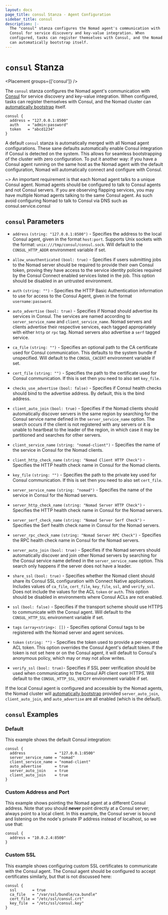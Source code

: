 ```yaml
---
layout: docs
page_title: consul Stanza - Agent Configuration
sidebar_title: consul
description: |-
  The "consul" stanza configures the Nomad agent's communication with
  Consul for service discovery and key-value integration. When
  configured, tasks can register themselves with Consul, and the Nomad cluster
  can automatically bootstrap itself.
---
```


# `consul` Stanza

<Placement groups={['consul']} />

The `consul` stanza configures the Nomad agent's communication with
[Consul][consul] for service discovery and key-value integration. When
configured, tasks can register themselves with Consul, and the Nomad cluster can
[automatically bootstrap][bootstrap] itself.

```hcl
consul {
  address = "127.0.0.1:8500"
  auth    = "admin:password"
  token   = "abcd1234"
}
```

A default `consul` stanza is automatically merged with all Nomad agent
configurations. These sane defaults automatically enable Consul integration if
Consul is detected on the system. This allows for seamless bootstrapping of the
cluster with zero configuration. To put it another way: if you have a Consul
agent running on the same host as the Nomad agent with the default
configuration, Nomad will automatically connect and configure with Consul.

~> An important requirement is that each Nomad agent talks to a unique Consul
agent. Nomad agents should be configured to talk to Consul agents and not
Consul servers. If you are observing flapping services, you may have
multiple Nomad agents talking to the same Consul agent. As such avoid
configuring Nomad to talk to Consul via DNS such as consul.service.consul

## `consul` Parameters

- `address` `(string: "127.0.0.1:8500")` - Specifies the address to the local
  Consul agent, given in the format `host:port`. Supports Unix sockets with the
  format: `unix:///tmp/consul/consul.sock`. Will default to the
  `CONSUL_HTTP_ADDR` environment variable if set.

- `allow_unauthenticated` `(bool: true)` - Specifies if users submitting jobs to
  the Nomad server should be required to provide their own Consul token, proving
  they have access to the service identity policies required by the Consul Connect
  enabled services listed in the job. This option should be
  disabled in an untrusted environment.

- `auth` `(string: "")` - Specifies the HTTP Basic Authentication information to
  use for access to the Consul Agent, given in the format `username:password`.

- `auto_advertise` `(bool: true)` - Specifies if Nomad should advertise its
  services in Consul. The services are named according to `server_service_name`
  and `client_service_name`. Nomad servers and clients advertise their
  respective services, each tagged appropriately with either `http` or `rpc`
  tag. Nomad servers also advertise a `serf` tagged service.

- `ca_file` `(string: "")` - Specifies an optional path to the CA certificate
  used for Consul communication. This defaults to the system bundle if
  unspecified. Will default to the `CONSUL_CACERT` environment variable if set.

- `cert_file` `(string: "")` - Specifies the path to the certificate used for
  Consul communication. If this is set then you need to also set `key_file`.

- `checks_use_advertise` `(bool: false)` - Specifies if Consul health checks
  should bind to the advertise address. By default, this is the bind address.

- `client_auto_join` `(bool: true)` - Specifies if the Nomad clients should
  automatically discover servers in the same region by searching for the Consul
  service name defined in the `server_service_name` option. The search occurs if
  the client is not registered with any servers or it is unable to heartbeat to
  the leader of the region, in which case it may be partitioned and searches for
  other servers.

- `client_service_name` `(string: "nomad-client")` - Specifies the name of the
  service in Consul for the Nomad clients.

- `client_http_check_name` `(string: "Nomad Client HTTP Check")` - Specifies the
  HTTP health check name in Consul for the Nomad clients.

- `key_file` `(string: "")` - Specifies the path to the private key used for
  Consul communication. If this is set then you need to also set `cert_file`.

- `server_service_name` `(string: "nomad")` - Specifies the name of the service
  in Consul for the Nomad servers.

- `server_http_check_name` `(string: "Nomad Server HTTP Check")` - Specifies the
  HTTP health check name in Consul for the Nomad servers.

- `server_serf_check_name` `(string: "Nomad Server Serf Check")` - Specifies
  the Serf health check name in Consul for the Nomad servers.

- `server_rpc_check_name` `(string: "Nomad Server RPC Check")` - Specifies
  the RPC health check name in Consul for the Nomad servers.

- `server_auto_join` `(bool: true)` - Specifies if the Nomad servers should
  automatically discover and join other Nomad servers by searching for the
  Consul service name defined in the `server_service_name` option. This search
  only happens if the server does not have a leader.

- `share_ssl` `(bool: true)` - Specifies whether the Nomad client should share
  its Consul SSL configuration with Connect Native applications. Includes values
  of `ca_file`, `cert_file`, `key_file`, `ssl`, and `verify_ssl`. Does not include
  the values for the ACL `token` or `auth`. This option should be disabled in
  environments where Consul ACLs are not enabled.

- `ssl` `(bool: false)` - Specifies if the transport scheme should use HTTPS to
  communicate with the Consul agent. Will default to the `CONSUL_HTTP_SSL`
  environment variable if set.

- `tags` `(array<string>: [])` - Specifies optional Consul tags to be
  registered with the Nomad server and agent services.

- `token` `(string: "")` - Specifies the token used to provide a per-request ACL
  token. This option overrides the Consul Agent's default token. If the token is
  not set here or on the Consul agent, it will default to Consul's anonymous policy,
  which may or may not allow writes.

- `verify_ssl` `(bool: true)`- Specifies if SSL peer verification should be used
  when communicating to the Consul API client over HTTPS. Will default to the
  `CONSUL_HTTP_SSL_VERIFY` environment variable if set.

If the local Consul agent is configured and accessible by the Nomad agents, the
Nomad cluster will [automatically bootstrap][bootstrap] provided
`server_auto_join`, `client_auto_join`, and `auto_advertise` are all enabled
(which is the default).

## `consul` Examples

### Default

This example shows the default Consul integration:

```hcl
consul {
  address             = "127.0.0.1:8500"
  server_service_name = "nomad"
  client_service_name = "nomad-client"
  auto_advertise      = true
  server_auto_join    = true
  client_auto_join    = true
}
```

### Custom Address and Port

This example shows pointing the Nomad agent at a different Consul address. Note
that you should **never** point directly at a Consul server; always point to a
local client. In this example, the Consul server is bound and listening on the
node's private IP address instead of localhost, so we use that:

```hcl
consul {
  address = "10.0.2.4:8500"
}
```

### Custom SSL

This example shows configuring custom SSL certificates to communicate with
the Consul agent. The Consul agent should be configured to accept certificates
similarly, but that is not discussed here:

```hcl
consul {
  ssl       = true
  ca_file   = "/var/ssl/bundle/ca.bundle"
  cert_file = "/etc/ssl/consul.crt"
  key_file  = "/etc/ssl/consul.key"
}
```

[consul]: https://www.consul.io/ 'Consul by HashiCorp'
[bootstrap]: https://learn.hashicorp.com/tutorials/nomad/clustering 'Automatic Bootstrapping'
